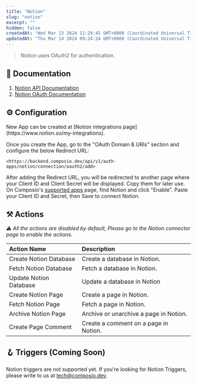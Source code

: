 ```yaml
---
title: "Notion"
slug: "notion"
excerpt: ""
hidden: false
createdAt: "Wed Mar 13 2024 11:29:45 GMT+0000 (Coordinated Universal Time)"
updatedAt: "Thu Mar 14 2024 09:24:24 GMT+0000 (Coordinated Universal Time)"
---
```

> Notion uses OAuth2 for authentication.

## 📔 Documentation

1. [Notion API Documentation](https://developers.notion.com/docs/getting-started)
2. [Notion OAuth Documentation](https://developers.notion.com/docs/authorization)

## ⚙️ Configuration

<Tip>
New App can be created at [Notion integrations page](https://www.notion.so/my-integrations).
</Tip>

Once you create the App, go to the "OAuth Domain & URIs" section and configure the below Redirect URL:

```
<https://backend.composio.dev/api/v1/auth-apps/notion/connection/oauth2/add>
```

After adding the Redirect URL, you will be redirected to another page where your Client ID and Client Secret will be displayed. Copy them for later use. On Composio's [supported apps](https://app.composio.dev/apps) page, find Notion and click "Enable". Paste your Client ID and Secret, then Save to connect Notion.

## ⚒️ Actions

_⚠️ All the actions are disabled by default, Please go to the Notion connector page to enable the actions._

| Action Name            | Description                            |
| :--------------------- | :------------------------------------- |
| Create Notion Database | Create a database in Notion.           |
| Fetch Notion Database  | Fetch a database in Notion.            |
| Update Notion Database | Update a database in Notion            |
| Create Notion Page     | Create a page in Notion.               |
| Fetch Notion Page      | Fetch a page in Notion.                |
| Archive Notion Page    | Archive or unarchive a page in Notion. |
| Create Page Comment    | Create a comment on a page in Notion.  |

## 🪝 Triggers (Coming Soon)

Notion triggers are not supported yet. If you're looking for Notion Triggers, please write to us at [tech@composio.dev](mailto:tech@composio.dev).
